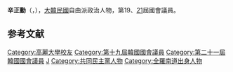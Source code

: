 {{Infobox politician
| name = 辛正勳<br>{{lang|ko|신정훈}}
| image = 
| caption = 
| birth_date = {{Birth date and age|1964|12|6}}
| birth_place = {{KOR}}[[全羅南道|全羅南道]][[羅州市|羅州市]]{{tsl|ko|왕곡면|旺谷面}}
| residence = {{KOR}}[[全羅南道|全羅南道]]
| nationality = {{ROK}}
| party = {{MPK}}
| other_names = 
| alma_mater = [[高麗大學|高麗大學]]
| office1 = {{flagicon|South Korea}} 第19、21屆[[韓國國會|韓國國會]]議員
| term_start1 = 2020年5月30日
| term_end1 = 
| constituency1 = [[全羅南道|全羅南道]][[羅州市|羅州市]]、[[和順郡|和順郡]]（21屆）
| predecessor1 = {{tsl|ko|손금주|孫今柱}}
| successor1 = 
| term_start2 = 2014年7月31日
| term_end2 = 2016年5月29日
| constituency2 = [[全羅南道|全羅南道]][[羅州市|羅州市]]、[[和順郡|和順郡]]（19屆）
| predecessor2 = {{tsl|ko|배기운|裵基雲}}
| successor2 = {{tsl|ko|손금주|孫今柱}}
}}

'''辛正勳'''（{{kor|신정훈|辛正勳|Shin Jeong-hun}}，{{bd|1964年|12月6日}}），[[大韓民國|大韓民國]]自由派政治人物，第19、[[第21屆大韓民國國會議員名單|21]]屆國會議員。

== 参考文献 ==
<references />

{{DEFAULTSORT:Shin Jeong-hun}}
[[Category:高麗大學校友|Category:高麗大學校友]]
[[Category:第十九屆韓國國會議員|Category:第十九屆韓國國會議員]]
[[Category:第二十一屆韓國國會議員|Category:第二十一屆韓國國會議員]]
[[Category:辛姓|J]]
[[Category:共同民主黨人物|Category:共同民主黨人物]]
[[Category:全羅南道出身人物|Category:全羅南道出身人物]]
